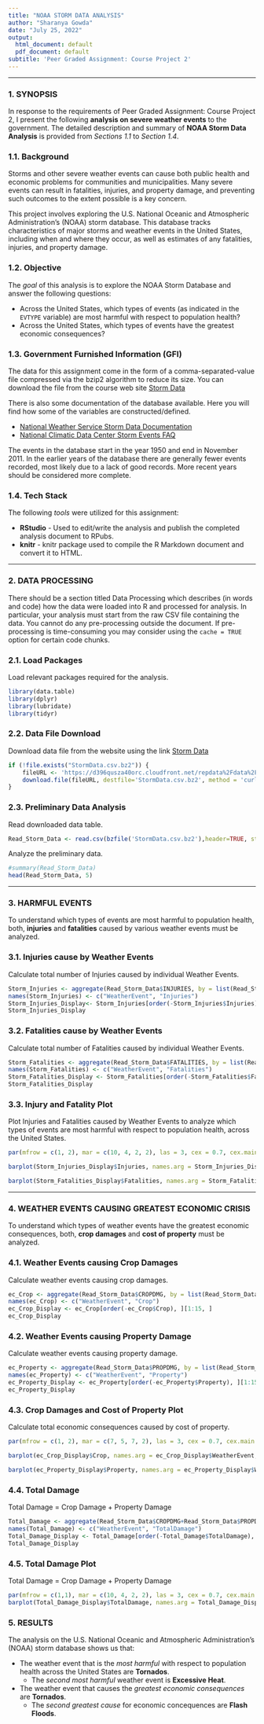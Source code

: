 ```yaml
---
title: "NOAA STORM DATA ANALYSIS"
author: "Sharanya Gowda"
date: "July 25, 2022"
output:
  html_document: default
  pdf_document: default
subtitle: 'Peer Graded Assignment: Course Project 2'
---
```

**************************************************************************************************************************************************************************

### 1. SYNOPSIS
In response to the requirements of Peer Graded Assignment: Course Project 2, I present the following **analysis on severe weather events** to the government. The detailed description and summary of **NOAA Storm Data Analysis** is provided from *Sections 1.1* to *Section 1.4*.

### 1.1. Background

Storms and other severe weather events can cause both public health and economic problems for communities and municipalities. Many severe events can result in fatalities, injuries, and property damage, and preventing such outcomes to the extent possible is a key concern.

This project involves exploring the U.S. National Oceanic and Atmospheric Administration's (NOAA) storm database. This database tracks characteristics of major storms and weather events in the United States, including when and where they occur, as well as estimates of any fatalities, injuries, and property damage.

### 1.2. Objective 

The *goal* of this analysis is to explore the NOAA Storm Database and answer the following questions:

  * Across the United States, which types of events (as indicated in the `EVTYPE` variable) are most harmful with respect to population health?
  * Across the United States, which types of events have the greatest economic consequences?

### 1.3. Government Furnished Information (GFI)

The data for this assignment come in the form of a comma-separated-value file compressed via the bzip2 algorithm to reduce its size. You can download the file from the course web site [Storm Data](https://d396qusza40orc.cloudfront.net/repdata%2Fdata%2FStormData.csv.bz2) 

There is also some documentation of the database available. Here you will find how some of the variables are constructed/defined.

  * [National Weather Service Storm Data Documentation](https://d396qusza40orc.cloudfront.net/repdata%2Fpeer2_doc%2Fpd01016005curr.pdf)
  * [National Climatic Data Center Storm Events FAQ](https://d396qusza40orc.cloudfront.net/repdata%2Fpeer2_doc%2FNCDC%20Storm%20Events-FAQ%20Page.pdf)

The events in the database start in the year 1950 and end in November 2011. In the earlier years of the database there are generally fewer events recorded, most likely due to a lack of good records. More recent years should be considered more complete.

### 1.4. Tech Stack

The following *tools* were utilized for this assignment:

  * **RStudio** - Used to edit/write the analysis and publish the completed analysis document to RPubs. 
  * **knitr** - knitr package used to compile the R Markdown document and convert it to HTML.

**************************************************************************************************************************************************************************

### 2. DATA PROCESSING

There should be a section titled Data Processing which describes (in words and code) how the data were loaded into R and processed for analysis. In particular, your analysis must start from the raw CSV file containing the data. You cannot do any pre-processing outside the document. If pre-processing is time-consuming you may consider using the `cache = TRUE` option for certain code chunks.

### 2.1. Load Packages 

Load relevant packages required for the analysis.

```r
library(data.table)
library(dplyr)
library(lubridate)
library(tidyr)
```

### 2.2. Data File Download 

Download data file from the website using the link [Storm Data](https://d396qusza40orc.cloudfront.net/repdata%2Fdata%2FStormData.csv.bz2) 

```r
if (!file.exists("StormData.csv.bz2")) {
    fileURL <- 'https://d396qusza40orc.cloudfront.net/repdata%2Fdata%2FStormData.csv.bz2'
    download.file(fileURL, destfile='StormData.csv.bz2', method = 'curl')
}
```

### 2.3. Preliminary Data Analysis

Read downloaded data table.

```r
Read_Storm_Data <- read.csv(bzfile('StormData.csv.bz2'),header=TRUE, stringsAsFactors = FALSE)

```

Analyze the preliminary data.

```r

#summary(Read_Storm_Data)
head(Read_Storm_Data, 5)

```

**************************************************************************************************************************************************************************

### 3. HARMFUL EVENTS

To understand which types of events are most harmful to population health, both, **injuries** and **fatalities** caused by various weather events must be analyzed.

### 3.1. Injuries cause by Weather Events 

Calculate total number of Injuries caused by individual Weather Events. 

```r
Storm_Injuries <- aggregate(Read_Storm_Data$INJURIES, by = list(Read_Storm_Data$EVTYPE), "sum")
names(Storm_Injuries) <- c("WeatherEvent", "Injuries")
Storm_Injuries_Display<- Storm_Injuries[order(-Storm_Injuries$Injuries), ][1:15, ]
Storm_Injuries_Display
```

### 3.2. Fatalities cause by Weather Events 

Calculate total number of Fatalities caused by individual Weather Events.

```r
Storm_Fatalities <- aggregate(Read_Storm_Data$FATALITIES, by = list(Read_Storm_Data$EVTYPE), "sum")
names(Storm_Fatalities) <- c("WeatherEvent", "Fatalities")
Storm_Fatalities_Display <- Storm_Fatalities[order(-Storm_Fatalities$Fatalities), ][1:15, ]
Storm_Fatalities_Display
```

### 3.3. Injury and Fatality Plot 

Plot Injuries and Fatalities caused by Weather Events to analyze which types of events are most harmful with respect to population health, across the United States. 

```r

par(mfrow = c(1, 2), mar = c(10, 4, 2, 2), las = 3, cex = 0.7, cex.main = 1.4, cex.lab = 1.2, lwd=1.5)

barplot(Storm_Injuries_Display$Injuries, names.arg = Storm_Injuries_Display$WeatherEvent, col="darkgreen",density=30,lwd=3, main="WEATHER RELATED INJURIES (Top 10)", ylab='Number of Injuries')

barplot(Storm_Fatalities_Display$Fatalities, names.arg = Storm_Fatalities_Display$WeatherEvent, col="maroon", density=30, lwd=3, main="WEATHER RELATED FATALITIES (Top 10)", ylab="Number of Fatalities")

```
**************************************************************************************************************************************************************************

### 4. WEATHER EVENTS CAUSING GREATEST ECONOMIC CRISIS

To understand which types of weather events have the greatest economic consequences, both, **crop damages** and **cost of property** must be analyzed.

### 4.1. Weather Events causing Crop Damages 

Calculate weather events causing crop damages.

```r
ec_Crop <- aggregate(Read_Storm_Data$CROPDMG, by = list(Read_Storm_Data$EVTYPE), "sum")
names(ec_Crop) <- c("WeatherEvent", "Crop")
ec_Crop_Display <- ec_Crop[order(-ec_Crop$Crop), ][1:15, ]
ec_Crop_Display
```

### 4.2. Weather Events causing Property Damage

Calculate weather events causing property damage. 

```r
ec_Property <- aggregate(Read_Storm_Data$PROPDMG, by = list(Read_Storm_Data$EVTYPE), "sum")
names(ec_Property) <- c("WeatherEvent", "Property")
ec_Property_Display <- ec_Property[order(-ec_Property$Property), ][1:15, ]
ec_Property_Display
```

### 4.3. Crop Damages and Cost of Property Plot

Calculate total economic consequences caused by cost of property. 

```r

par(mfrow = c(1, 2), mar = c(7, 5, 7, 2), las = 3, cex = 0.7, cex.main = 1.4, cex.lab = 1.2)

barplot(ec_Crop_Display$Crop, names.arg = ec_Crop_Display$WeatherEvent, col="purple",density=30,lwd=3,main = "WEATHER CROP DAMAGE (Top 15)", ylab = "Crop Damage", ylim = c(0, 3500000))

barplot(ec_Property_Display$Property, names.arg = ec_Property_Display$WeatherEvent, col="darkorange",density=30,lwd=3,main = "WEATHER PROPERTY DAMAGE (Top 15)", ylab = "Property Damage", ylim = c(0, 3500000))

```

### 4.4. Total Damage

Total Damage = Crop Damage + Property Damage

```r
Total_Damage <- aggregate(Read_Storm_Data$CROPDMG+Read_Storm_Data$PROPDMG, by = list(Read_Storm_Data$EVTYPE), "sum")
names(Total_Damage) <- c("WeatherEvent", "TotalDamage")
Total_Damage_Display <- Total_Damage[order(-Total_Damage$TotalDamage), ][1:15, ]
Total_Damage_Display

```

### 4.5. Total Damage Plot

Total Damage = Crop Damage + Property Damage

```r
par(mfrow = c(1,1), mar = c(10, 4, 2, 2), las = 3, cex = 0.7, cex.main = 1.4, cex.lab = 1.2)
barplot(Total_Damage_Display$TotalDamage, names.arg = Total_Damage_Display$WeatherEvent, col="darkgray",density=20,lwd=3, main = 'TOTAL WEATHER DAMAGE (Top 15) ', ylab = 'Total Damage', ylim = c(0, 3500000))

```

### 5. RESULTS

The analysis on the U.S. National Oceanic and Atmospheric Administration’s (NOAA) storm database shows us that: 

  * The weather event that is the *most harmful* with respect to population health across the United States are **Tornados**.
    * The *second most harmful* weather event is **Excessive Heat**.
    
    
  * The weather event that causes the *greatest economic consequences* are **Tornados**.
    * The *second greatest cause* for economic concequences are **Flash Floods**.
 